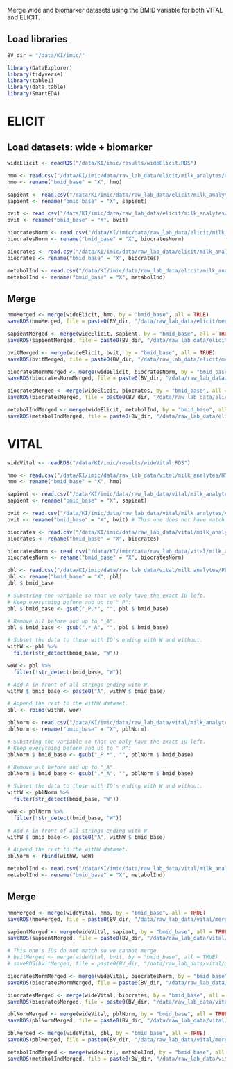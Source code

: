 Merge wide and biomarker datasets using the BMID variable for both VITAL and ELICIT.

## Load libraries
```r
BV_dir = "/data/KI/imic/"

library(DataExplorer)
library(tidyverse)
library(table1)
library(data.table)
library(SmartEDA)
```

# ELICIT

## Load datasets: wide + biomarker
```r
wideElicit <- readRDS("/data/KI/imic/results/wideElicit.RDS")

hmo <- read.csv("/data/KI/imic/data/raw_lab_data/elicit/milk_analytes/HMO_ELICIT.csv")
hmo <- rename("bmid_base" = "X", hmo)

sapient <- read.csv("/data/KI/imic/data/raw_lab_data/elicit/milk_analytes/Sapient_ELICIT.csv")
sapient <- rename("bmid_base" = "X", sapient)

bvit <- read.csv("/data/KI/imic/data/raw_lab_data/elicit/milk_analytes/Allen_Bvit_ELICIT.csv")
bvit <- rename("bmid_base" = "X", bvit)

biocratesNorm <- read.csv("/data/KI/imic/data/raw_lab_data/elicit/milk_analytes/Biocrates_ELICIT_Normalized_toALL_NS.csv")
biocratesNorm <- rename("bmid_base" = "X", biocratesNorm)

biocrates <- read.csv("/data/KI/imic/data/raw_lab_data/elicit/milk_analytes/Biocrates_ELICIT_NOT_Normalized.csv")
biocrates <- rename("bmid_base" = "X", biocrates)

metabolInd <- read.csv("/data/KI/imic/data/raw_lab_data/elicit/milk_analytes/MetaboIndicators/Biocrates_ELICIT_Normalized_MetaboINDICATOR.csv")
metabolInd <- rename("bmid_base" = "X", metabolInd)
```

## Merge
```r
hmoMerged <- merge(wideElicit, hmo, by = "bmid_base", all = TRUE)
saveRDS(hmoMerged, file = paste0(BV_dir, "/data/raw_lab_data/elicit/merged/hmo.RDS"))

sapientMerged <- merge(wideElicit, sapient, by = "bmid_base", all = TRUE)
saveRDS(sapientMerged, file = paste0(BV_dir, "/data/raw_lab_data/elicit/merged/sapient.RDS"))

bvitMerged <- merge(wideElicit, bvit, by = "bmid_base", all = TRUE)
saveRDS(bvitMerged, file = paste0(BV_dir, "/data/raw_lab_data/elicit/merged/bvit.RDS"))

biocratesNormMerged <- merge(wideElicit, biocratesNorm, by = "bmid_base", all = TRUE)
saveRDS(biocratesNormMerged, file = paste0(BV_dir, "/data/raw_lab_data/elicit/merged/biocratesNorm.RDS"))

biocratesMerged <- merge(wideElicit, biocrates, by = "bmid_base", all = TRUE)
saveRDS(biocratesMerged, file = paste0(BV_dir, "/data/raw_lab_data/elicit/merged/biocrates.RDS"))

metabolIndMerged <- merge(wideElicit, metabolInd, by = "bmid_base", all = TRUE)
saveRDS(metabolIndMerged, file = paste0(BV_dir, "/data/raw_lab_data/elicit/merged/metabolInd.RDS"))
```

# VITAL
```r
wideVital <- readRDS("/data/KI/imic/results/wideVital.RDS")

hmo <- read.csv("/data/KI/imic/data/raw_lab_data/vital/milk_analytes/HMO_VITAL.csv")
hmo <- rename("bmid_base" = "X", hmo)

sapient <- read.csv("/data/KI/imic/data/raw_lab_data/vital/milk_analytes/Sapient_VITAL.csv")
sapient <- rename("bmid_base" = "X", sapient)

bvit <- read.csv("/data/KI/imic/data/raw_lab_data/vital/milk_analytes/Allen_Bvit_VITAL.csv")
bvit <- rename("bmid_base" = "X", bvit) # This one does not have matching ID.

biocrates <- read.csv("/data/KI/imic/data/raw_lab_data/vital/milk_analytes/Biocrates_VITAL_NOT_Normalized.csv")
biocrates <- rename("bmid_base" = "X", biocrates)

biocratesNorm <- read.csv("/data/KI/imic/data/raw_lab_data/vital/milk_analytes/Biocrates_VITAL_Normalized_toALL_NS.csv")
biocratesNorm <- rename("bmid_base" = "X", biocratesNorm)

pbl <- read.csv("/data/KI/imic/data/raw_lab_data/vital/milk_analytes/PBL_VITAL_NOT_Normalized.csv")
pbl <- rename("bmid_base" = "X", pbl)
pbl $ bmid_base

# Substring the variable so that we only have the exact ID left.
# Keep everything before and up to "_P": 
pbl $ bmid_base <- gsub("_P.*", "", pbl $ bmid_base)

# Remove all before and up to "_A".
pbl $ bmid_base <- gsub(".*_A", "", pbl $ bmid_base)

# Subset the data to those with ID's ending with W and without.
withW <- pbl %>%
  filter(str_detect(bmid_base, "W"))

woW <- pbl %>%
  filter(!str_detect(bmid_base, "W"))

# Add A in front of all strings ending with W.
withW $ bmid_base <- paste0("A", withW $ bmid_base)

# Append the rest to the withW dataset.
pbl <- rbind(withW, woW)

pblNorm <- read.csv("/data/KI/imic/data/raw_lab_data/vital/milk_analytes/PBL_VITAL_Normalized.csv")
pblNorm <- rename("bmid_base" = "X", pblNorm)

# Substring the variable so that we only have the exact ID left.
# Keep everything before and up to "_P": 
pblNorm $ bmid_base <- gsub("_P.*", "", pblNorm $ bmid_base)

# Remove all before and up to "_A".
pblNorm $ bmid_base <- gsub(".*_A", "", pblNorm $ bmid_base)

# Subset the data to those with ID's ending with W and without.
withW <- pblNorm %>%
  filter(str_detect(bmid_base, "W"))

woW <- pblNorm %>%
  filter(!str_detect(bmid_base, "W"))

# Add A in front of all strings ending with W.
withW $ bmid_base <- paste0("A", withW $ bmid_base)

# Append the rest to the withW dataset.
pblNorm <- rbind(withW, woW)

metabolInd <- read.csv("/data/KI/imic/data/raw_lab_data/vital/milk_analytes/MetaboIndicators/Biocrates_VITAL_Normalized_MetaboINDICATOR.csv")
metabolInd <- rename("bmid_base" = "X", metabolInd)
```

## Merge
```r
hmoMerged <- merge(wideVital, hmo, by = "bmid_base", all = TRUE)
saveRDS(hmoMerged, file = paste0(BV_dir, "/data/raw_lab_data/vital/merged/hmo.RDS"))

sapientMerged <- merge(wideVital, sapient, by = "bmid_base", all = TRUE)
saveRDS(sapientMerged, file = paste0(BV_dir, "/data/raw_lab_data/vital/merged/sapient.RDS"))

# This one's IDs do not match so we cannot merge.
# bvitMerged <- merge(wideVital, bvit, by = "bmid_base", all = TRUE)
# saveRDS(bvitMerged, file = paste0(BV_dir, "/data/raw_lab_data/vital/merged/bvit.RDS"))

biocratesNormMerged <- merge(wideVital, biocratesNorm, by = "bmid_base", all = TRUE)
saveRDS(biocratesNormMerged, file = paste0(BV_dir, "/data/raw_lab_data/vital/merged/biocratesNorm.RDS"))

biocratesMerged <- merge(wideVital, biocrates, by = "bmid_base", all = TRUE)
saveRDS(biocratesMerged, file = paste0(BV_dir, "/data/raw_lab_data/vital/merged/biocrates.RDS"))

pblNormMerged <- merge(wideVital, pblNorm, by = "bmid_base", all = TRUE)
saveRDS(pblNormMerged, file = paste0(BV_dir, "/data/raw_lab_data/vital/merged/pblNorm.RDS"))

pblMerged <- merge(wideVital, pbl, by = "bmid_base", all = TRUE)
saveRDS(pblMerged, file = paste0(BV_dir, "/data/raw_lab_data/vital/merged/pbl.RDS"))

metabolIndMerged <- merge(wideVital, metabolInd, by = "bmid_base", all = TRUE)
saveRDS(metabolIndMerged, file = paste0(BV_dir, "/data/raw_lab_data/vital/merged/metabolInd.RDS"))
```






